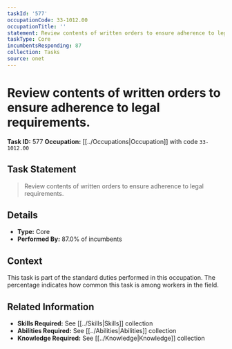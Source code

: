 ```yaml
---
taskId: '577'
occupationCode: 33-1012.00
occupationTitle: ''
statement: Review contents of written orders to ensure adherence to legal requirements.
taskType: Core
incumbentsResponding: 87
collection: Tasks
source: onet
---
```

# Review contents of written orders to ensure adherence to legal requirements.

**Task ID:** 577
**Occupation:** [[../Occupations|Occupation]] with code `33-1012.00`

## Task Statement

> Review contents of written orders to ensure adherence to legal requirements.

## Details

- **Type:** Core
- **Performed By:** 87.0% of incumbents

## Context

This task is part of the standard duties performed in this occupation. The percentage indicates how common this task is among workers in the field.

## Related Information

- **Skills Required:** See [[../Skills|Skills]] collection
- **Abilities Required:** See [[../Abilities|Abilities]] collection
- **Knowledge Required:** See [[../Knowledge|Knowledge]] collection
